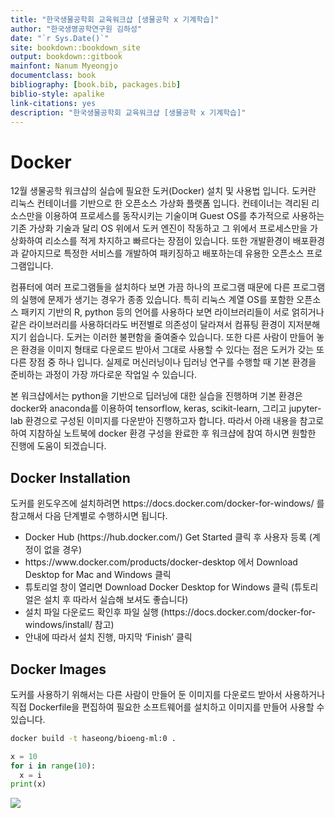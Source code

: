 ```yaml
--- 
title: "한국생물공학회 교육워크샵 [생물공학 x 기계학습]"
author: "한국생명공학연구원 김하성"
date: "`r Sys.Date()`"
site: bookdown::bookdown_site
output: bookdown::gitbook
mainfont: Nanum Myeongjo
documentclass: book
bibliography: [book.bib, packages.bib]
biblio-style: apalike
link-citations: yes
description: "한국생물공학회 교육워크샵 [생물공학 x 기계학습]"
---
```



# Docker

12월 생물공학 워크샵의 실습에 필요한 도커(Docker) 설치 및 사용법 입니다. 도커란 리눅스 컨테이너를 기반으로 한 오픈소스 가상화 플랫폼 입니다. 컨테이너는 격리된 리소스만을 이용하여 프로세스를 동작시키는 기술이며 Guest OS를 추가적으로 사용하는 기존 가상화 기술과 달리 OS 위에서 도커 엔진이 작동하고 그 위에서 프로세스만을 가상화하여 리소스를 적게 차지하고 빠르다는 장점이 있습니다. 또한 개발환경이 배포환경과 같아지므로 특정한 서비스를 개발하여 패키징하고 배포하는데 유용한 오픈소스 프로그램입니다. 


컴퓨터에 여러 프로그램들을 설치하다 보면 가끔 하나의 프로그램 때문에 다른 프로그램의 실행에 문제가 생기는 경우가 종종 있습니다. 특히 리눅스 계열 OS를 포함한 오픈소스 패키지 기반의 R, python 등의 언어를 사용하다 보면 라이브러리들이 서로 얽히거나 같은 라이브러리를 사용하더라도 버전별로 의존성이 달라져서 컴퓨팅 환경이 지저분해지기 쉽습니다. 도커는 이러한 불편함을 줄여줄수 있습니다. 또한 다른 사람이 만들어 놓은 환경을 이미지 형태로 다운로드 받아서 그대로 사용할 수 있다는 점은 도커가 갖는 또다른 장점 중 하나 입니다. 실제로 머신러닝이나 딥러닝 연구를 수행할 때 기본 환경을 준비하는 과정이 가장 까다로운 작업일 수 있습니다.  


본 워크샵에서는 python을 기반으로 딥러닝에 대한 실습을 진행하며 기본 환경은 docker와 anaconda를 이용하여 tensorflow, keras, scikit-learn, 그리고 jupyter-lab 환경으로 구성된 이미지를 다운받아 진행하고자 합니다. 따라서 아래 내용을 참고로 하여 지참하실 노트북에 docker 환경 구성을 완료한 후 워크샵에 참여 하시면 원할한 진행에 도움이 되겠습니다. 



## Docker Installation
도커를 윈도우즈에 설치하려면 https://docs.docker.com/docker-for-windows/ 를 참고해서 다음 단계별로 수행하시면 됩니다.

 * Docker Hub (https://hub.docker.com/) Get Started 클릭 후 사용자 등록 (계정이 없을 경우)
 * https://www.docker.com/products/docker-desktop 에서 Download Desktop for Mac and Windows 클릭
 * 튜토리얼 창이 열리면 Download Docker Desktop for Windows 클릭 (튜토리얼은 설치 후 따라서 실습해 보셔도 좋습니다)
 * 설치 파일 다운로드 확인후 파일 실행 (https://docs.docker.com/docker-for-windows/install/ 참고)
 * 안내에 따라서 설치 진행, 마지막 'Finish' 클릭


## Docker Images
도커를 사용하기 위해서는 다른 사람이 만들어 둔 이미지를 다운로드 받아서 사용하거나 직접 Dockerfile을 편집하여 필요한 소프트웨어를 설치하고 이미지를 만들어 사용할 수 있습니다.

```bash
docker build -t haseong/bioeng-ml:0 .
```

```python
x = 10
for i in range(10):
  x = i
print(x)

```

![](images/01-16.PNG)








